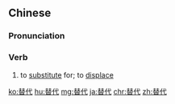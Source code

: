 ==Chinese==
{{zh-forms}}

===Pronunciation===
{{zh-pron
|m=tìdài
|c=tai3 doi6
|mn=xm,qz:thòe-tāi/zz:thè-tāi/tw:thùi-tāi
|cat=v
}}

===Verb===
{{zh-verb}}

# to [[substitute]] for; to [[displace]]

[[ko:替代]]
[[hu:替代]]
[[mg:替代]]
[[ja:替代]]
[[chr:替代]]
[[zh:替代]]